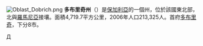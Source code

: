 [[File:Oblast_Dobrich.png|right]]
'''多布里奇州'''（{{lang|bg|Област Добрич}}）是[[保加利亞|保加利亞]]的一個州，位於該國東北部，北與[[羅馬尼亞|羅馬尼亞]]接壤。面積4,719.7平方公里，2006年人口213,325人。首府[[多布里奇|多布里奇]]，下分8市。

{{Bulgaria}}

[[Category:保加利亞行政區劃|Д]]